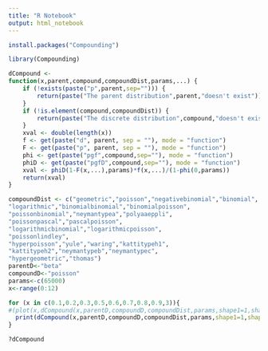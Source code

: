 ---
title: "R Notebook"
output: html_notebook
---


```{r}
install.packages("Compounding")

```
```{r}
library(Compounding)
```
```{r}
dCompound <-
function(x,parent,compound,compoundDist,params,...) {
    if (!exists(paste("p",parent,sep=""))) {
        return(paste("The parent distribution",parent,"doesn't exist"))
    }
    if (!is.element(compound,compoundDist)) {
        return(paste("The discrete distribution",compound,"doesn't exist"))
    }
    xval <- double(length(x))
    f <- get(paste("d", parent, sep = ""), mode = "function")
    F <- get(paste("p", parent, sep = ""), mode = "function")
    phi <- get(paste("pgf",compound,sep=""), mode = "function")
    phiD <- get(paste("pgfD",compound,sep=""), mode = "function")
    xval <- phiD(1-F(x,...),params)*f(x,...)/(1-phi(0,params))
    return(xval)
}
```

```{r}
compoundDist <- c("geometric","poisson","negativebinomial","binomial",
"logarithmic","binomialbinomial","binomialpoisson",
"poissonbinomial","neymantypea","polyaaeppli",
"poissonpascal","pascalpoisson",
"logarithmicbinomial","logarithmicpoisson",
"poissonlindley",
"hyperpoisson","yule","waring","kattitypeh1",
"kattitypeh2","neymantypeb","neymantypec",
"hypergeometric","thomas")
parentD<-"beta"
compoundD<-"poisson"
params<-c(65000)
x<-range(0:12)

for (x in c(0.1,0.2,0.3,0.5,0.6,0.7,0.8,0.9,3)){
#(plot(x,dCompound(x,parentD,compoundD,compoundDist,params,shape1=1,shape2=0.3),xlim#=range(0:1),ylim=range(1:100000))
  print(dCompound(x,parentD,compoundD,compoundDist,params,shape1=1,shape2=1))
}
```

```{r}
?dCompound
```




